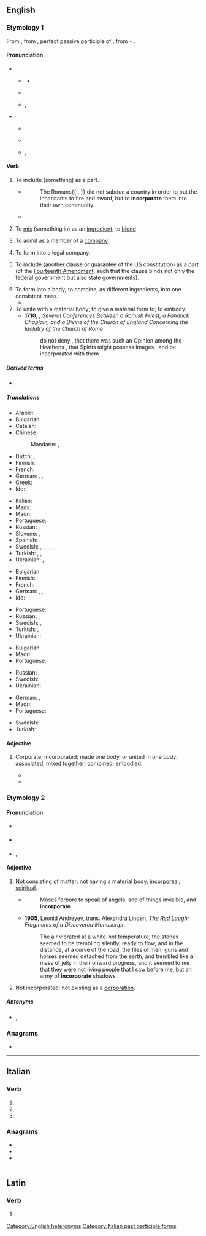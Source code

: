 ==English==

===Etymology 1===
From {{der|en|enm}}, from {{der|en|LL|incorporātus}}, perfect passive participle of {{m|la|incorporō||to embody, to incorporate}}, from {{m|la|in-||in}} + {{m|la|corpus|corpus, corporis|body}}.

====Pronunciation====
* {{q|verb}}
** {{a|Canada}} {{IPA|en|/ɪŋˈkɔɹpɚe(ɪ)t/}}
*** {{audio|en|en-ca-incorporate.ogg|Audio (CA)}}
** {{a|RP}} {{IPA|en|/ɪŋˈkɔː(ɹ).pəɹ.eɪt/}}
** {{a|US}} {{enPR|ĭnkôr'pərāt}}, {{IPA|en|/ɪŋˈkɔɹpɚeɪt/}}
* {{q|adjective}}
** {{a|Canada}} {{IPA|en|/ɪŋˈkɔɹpɚət/}}
** {{a|RP}} {{IPA|en|/ɪŋˈkɔː(ɹ).pəɹ.ət/}}
** {{a|US}} {{enPR|ĭnkôr'pərət}}, {{IPA|en|/ɪŋˈkɔɹpɚət/}}

====Verb====
{{en-verb}}

# {{lb|en|transitive}} To include (something) as a part.
#: {{ux|en|The design of his house '''incorporates''' a spiral staircase.}}
#: {{ux|en|to '''incorporate''' another's ideas into one's work}}
#* {{RQ:Addison Freeholder|19|February 24, 1716}}
#*: The Romans{{...}} did not subdue a country in order to put the inhabitants to fire and sword, but to '''incorporate''' them into their own community.
#* {{quote-journal|en|year=1960|month=February|title=The first of London's new Piccadilly Line trains is delivered|journal=Trains Illustrated|page=93|text=The new cars '''incorporate''' many features first introduced in the 1938 tube stock, but major changes include the use of rubber for the bogie bolster and axlebox suspension, fluorescent lighting, and the panelling of the cars in unpainted aluminium alloy.}}
# {{lb|en|transitive}} To [[mix]] (something in) as an [[ingredient]]; to [[blend]]
#: {{ux|en|'''Incorporate''' air into the mixture by whisking.}}
# {{lb|en|transitive}} To admit as a member of a [[company]]
# {{lb|en|transitive}} To form into a legal company.
#: {{ux|en|The company was '''incorporated''' in 1980.}}
# {{lb|en|US|legal}} To include (another clause or guarantee of the US constitution) as a part (of the [[w:Fourteenth Amendment to the United States Constitution|Fourteenth Amendment]], such that the clause binds not only the federal government but also state governments).
# To form into a body; to combine, as different ingredients, into one consistent mass.
#* {{RQ:Shakespeare Romeo and Juliet|II|vi|passage=By your leaves, you shall not stay alone, <br> Till holy church '''incorporate''' two in one.}}
# To unite with a material body; to give a material form to; to embody.
#* '''1710''', {{w|Edward Stillingfleet}}, ''Several Conferences Between a Romish Priest, a Fanatick Chaplain, and a Divine of the Church of England Concerning the Idolatry of the Church of Rome''
#*:  do not deny , that there was such an Opinion among the Heathens , that Spirits might possess Images , and be incorporated with them

=====Derived terms=====
* {{l|en|incorporated}}<!--adjective-->

=====Translations=====
{{trans-top|include as a part or ingredient}}
* Arabic: {{t|ar|دَمَجَ}}
* Bulgarian: {{t+|bg|включвам}}
* Catalan: {{t+|ca|incorporar}}
* Chinese:
*: Mandarin: {{t+|cmn|组成}}, {{t+|cmn|组成}}
* Dutch: {{t+|nl|inbouwen}}, {{t+|nl|inlijven}}
* Finnish: {{t+|fi|sisällyttää}}
* French: {{t+|fr|incorporer}}
* German: {{t+|de|enthalten}}, {{t+|de|beinhalten}}, {{t+|de|hinzufügen}}
* Greek: {{t+|el|ενσωματώνω}}
* Ido: {{t+|io|enkorpigar}}
{{trans-mid}}
* Italian: {{t+|it|incorporare}}
* Manx: {{t|gv|cochorpaghey}}
* Maori: {{t|mi|komokomo}}
* Portuguese: {{t+|pt|incorporar}}
* Russian: {{t+|ru|включа́ть|impf}}, {{t+|ru|включи́ть|pf}}
* Slovene: {{t|sl|vključiti}}, {{t|sl|vključevati}}
* Spanish: {{t+|es|incorporar}}
* Swedish: {{t|sv|arbeta in}}, {{t+|sv|innefatta}}, {{t+|sv|införliva}}, {{t+|sv|inkorporera}}, {{t+|sv|inlemma}}, {{t+|sv|lägga till}}
* Turkish: {{t+|tr|içermek}}, {{t+|tr|ihtiva etmek}}, {{t+|tr|kapsamak}}
* Ukrainian: {{t|uk|включа́ти|impf}}, {{t|uk|включи́ти|impf}}
{{trans-bottom}}

{{trans-top|mix, blend}}
* Bulgarian: {{t+|bg|смесвам}}
* Finnish: {{t+|fi|sekoittaa}}
* French: {{t+|fr|incorporer}}
* German: {{t+|de|einbinden}}, {{t+|de|inkorporieren}}, {{t+|de|integrieren}}
* Ido: {{t+|io|enkorpigar}}
{{trans-mid}}
* Portuguese: {{t+|pt|incorporar}}
* Russian: {{t+|ru|сме́шивать|impf}}, {{t+|ru|смеша́ть|pf}}
* Swedish: {{t+|sv|blanda}}, {{t+|sv|legera}}
* Turkish: {{t+|tr|katmak}}, {{t|tr|dahil etmek}}
* Ukrainian: {{t|uk|змі́шувати}}
{{trans-bottom}}

{{trans-top|admit as a member of a company}}
* Bulgarian: {{t|bg|приемам за член}}
* Maori: {{t|mi|kaporeihana}}
* Portuguese: {{t+|pt|incorporar}}
{{trans-mid}}
* Russian: {{t+|ru|принима́ть|impf}}, {{t+|ru|приня́ть|pf}}
* Swedish: {{t+|sv|uppta}}
* Ukrainian: {{t|uk|прийма́ти|impf}}
{{trans-bottom}}

{{trans-top|form into a legal company}}
* German: {{t+|de|gründen}}, {{t+|de|einverleiben}}
* Maori: {{t|mi|whakakaporeihana}}
* Portuguese: {{t+|pt|incorporar}}
{{trans-mid}}
* Swedish: {{t|sv|[[göra]] [[till]] [[en]] [[korporation]]}}
* Turkish: {{l|tr|[[firma]] [[kurmak]]}}
{{trans-bottom}}

====Adjective====
{{en-adj}}

# {{lb|en|obsolete}} Corporate; incorporated; made one body, or united in one body; associated; mixed together; combined; embodied.
#* {{RQ:Shakespeare Midsummer|III|ii|passage=As if our hands, our sides, voices, and minds <br> Had been '''incorporate'''.}}
#* {{RQ:Bacon Sylva Sylvarum|passage=a fifteenth part of silver '''incorporate''' with gold}}

===Etymology 2===
{{pre|en|in|corporate|t1=not}}

====Pronunciation====
* {{a|Canada}} {{IPA|en|/ɪŋˈkɔɹpɚət/}}
* {{a|RP}} {{IPA|en|/ɪŋˈkɔː(ɹ).pəɹ.ət/}}
* {{a|US}} {{enPR|ĭnkôr'pərət}}, {{IPA|en|/ɪŋˈkɔɹpɚət/}}

====Adjective====
# Not consisting of matter; not having a material body; [[incorporeal]]; [[spiritual]].
#* {{RQ:Raleigh History}}
#*: Moses forbore to speak of angels, and of things invisible, and '''incorporate'''.
#* '''1905''', Leonid Andreyev, trans. Alexandra Linden, ''The Red Laugh: Fragments of a Discovered Manuscript'':
#*: The air vibrated at a white-hot temperature, the stones seemed to be trembling silently, ready to flow, and in the distance, at a curve of the road, the files of men, guns and horses seemed detached from the earth, and trembled like a mass of jelly in their onward progress, and it seemed to me that they were not living people that I saw before me, but an army of '''incorporate''' shadows.
# Not incorporated; not existing as a [[corporation]].
#: {{ux|en|an '''incorporate''' banking association}}

=====Antonyms=====
* {{l|en|corporate}}, {{l|en|corporeal}}

===Anagrams===
* {{anagrams|en|a=aceinooprrt|procreation}}

[[Category:English heteronyms]]

----

==Italian==

===Verb===
{{head|it|verb form}}

# {{inflection of|it|incorporare||2|p|pres|indc}}
# {{inflection of|it|incorporare||2|p|impr}}
# {{feminine plural of|it|incorporato}}

===Anagrams===
* {{l|it|crepitarono}}
* {{l|it|patrocinerò}}
* {{l|it|portoricane}}

[[Category:Italian past participle forms]]

----

==Latin==

===Verb===
{{la-verb-form|incorporāte}}

# {{inflection of|la|incorporō||2|p|pres|actv|impr}}